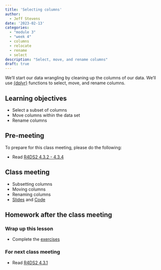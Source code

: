 ```yaml
---
title: 'Selecting columns'
author:
  - Jeff Stevens
date: '2023-02-13'
categories: 
  - "module 3"
  - "week 4"
  - columns
  - relocate
  - rename
  - select
description: "Select, move, and rename columns"
draft: true
---
```


We'll start our data wrangling by cleaning up the columns of our data. We'll use [{dplyr}](https://dplyr.tidyverse.org) functions to select, move, and rename columns.

## Learning objectives

* Select a subset of columns
* Move columns within the data set
* Rename columns

## Pre-meeting

To prepare for this class meeting, please do the following:

* Read [R4DS2 4.3.2 - 4.3.4](https://r4ds.hadley.nz/data-transform.html#sec-select){target='_blank'}

## Class meeting

* Subsetting columns
* Moving columns
* Renaming columns
* [Slides](../../slides/10_selecting.qmd){target="_blank"} and [Code](../../code/10_selecting.html){target="_blank"}

## Homework after the class meeting
### Wrap up this lesson

* Complete the [exercises](https://jeffreyrstevens.shinyapps.io/dpavir2023_10_selecting/){target='_blank'}

### For next class meeting

* Read [R4DS2 4.3.1](https://r4ds.hadley.nz/data-transform.html#sec-mutate){target='_blank'}
